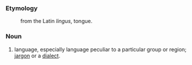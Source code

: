 ===Etymology===
:from the Latin ''lingus'', tongue.
===Noun===
#language, especially language peculiar to a particular group or region; [[jargon]] or a [[dialect]].